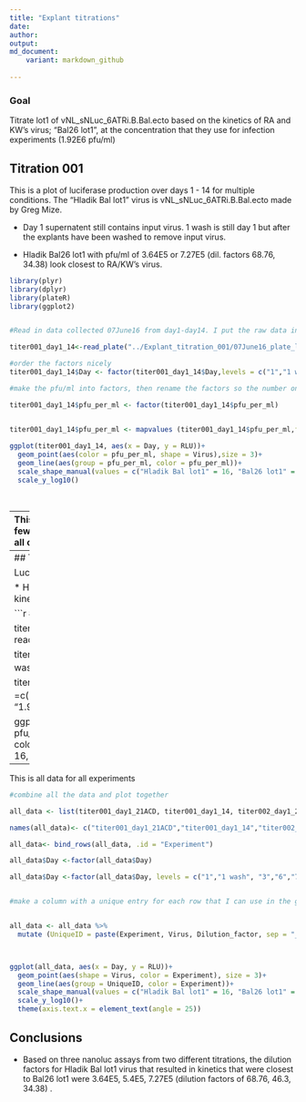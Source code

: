 ```yaml
---
title: "Explant titrations"
date:
author:
output: 
md_document:
    variant: markdown_github
  
---
```




### Goal

Titrate lot1 of vNL_sNLuc_6ATRi.B.Bal.ecto based on the kinetics of RA and KW's virus; "Bal26 lot1", at the concentration that they use for infection experiments (1.92E6 pfu/ml)
 
## Titration 001

This is a plot of luciferase production over days 1 - 14 for multiple conditions. The "Hladik Bal lot1" virus is vNL_sNLuc_6ATRi.B.Bal.ecto made by Greg Mize.

* Day 1 supernatent still contains input virus. 1 wash is still day 1 but after the explants have been washed to remove input virus. 

* Hladik Bal26 lot1 with pfu/ml of 3.64E5 or 7.27E5 (dil. factors 68.76, 34.38) look closest to RA/KW's virus.



```r

library(plyr)
library(dplyr)
library(plateR)
library(ggplot2)


#Read in data collected 07June16 from day1-day14. I put the raw data into a file with the meta data in plateR format

titer001_day1_14<-read_plate("../Explant_titration_001/07June16_plate_layout_and_data.csv")

#order the factors nicely
titer001_day1_14$Day <- factor(titer001_day1_14$Day,levels = c("1","1 wash","3","7","10","14"))

#make the pfu/ml into factors, then rename the factors so the number ones are in sci not.

titer001_day1_14$pfu_per_ml <- factor(titer001_day1_14$pfu_per_ml)


titer001_day1_14$pfu_per_ml <- mapvalues (titer001_day1_14$pfu_per_ml,from =c(1450000,1920000,2880000,364000,5810000,727000), to = c("1.45E6","1.92E6","2.88E6","3.64E5","5.81E6","7.27E5"))
                                                                         
ggplot(titer001_day1_14, aes(x = Day, y = RLU))+
  geom_point(aes(color = pfu_per_ml, shape = Virus),size = 3)+
  geom_line(aes(group = pfu_per_ml, color = pfu_per_ml))+
  scale_shape_manual(values = c("Hladik Bal lot1" = 16, "Bal26 lot1" = 1, "No virus" = 4))+
  scale_y_log10()
  
  


```
----
This is a plot of the luciferase over time from day1- 21 but we included fewer conditions based on the results from the first run of d1-14 with all conditions. 

* Hladik Bal26 lot1 with a pfu/ml of 7.27E5 (dil. factor of 34.38) looks closest to Bal26 lot1.


```r


#Read in data collected 16June16 from day1-day21.We only ran conditions "A","C",and "D" and Bal lot 26. I put the raw data into a file with the meta data in plateR format. 

titer001_day1_21ACD<-read_plate("../Explant_titration_001/16June16_plate_layout_and_data.csv")


titer001_day1_21ACD$Day <- factor(titer001_day1_21ACD$Day,levels = c("1 wash","3","7","10","14","17","21"))


titer001_day1_21ACD$pfu_per_ml <- mapvalues (titer001_day1_21ACD$pfu_per_ml,from =c(1920000,1450000, 2880000,727000), to = c("1.92E6","1.45E6","2.88E6","7.27E5"))


#make the dilution factor character so it plays nicely with other dfs that don't non-numeric entries for dil factor ("no virus")
titer001_day1_21ACD$Dilution_factor <-as.character(titer001_day1_21ACD$Dilution_factor)
                   
ggplot(titer001_day1_21ACD, aes(x = Day, y = RLU))+
  geom_point(aes(color = pfu_per_ml, shape = Virus),size = 3)+
  geom_line(aes(group = pfu_per_ml, color =pfu_per_ml))+
  scale_shape_manual(values = c("Hladik Bal lot1" = 16, "Bal26 lot1" = 1, "No virus" = 4))+
  scale_y_log10()


titer001first <- titer001_day1_14%>%
  filter(Condition == "D", Day == "10")

titer001second<-titer001_day1_21ACD%>%
  filter(Condition == "D", Day == "10")


```
----
## Titration 002

Lucia set up a second titration experiment on 14June16. 

* Hladik Bal with a dilution factor of 5.4E5 (dil. factor 46.3) matches the kinetics of Bal26 lot1.


```r
#Read in data from 07July16 nanoluc assay.

titer002_day1_21<-read_plate("../Explant_titration_002/06July16_plate_layout_and_data.csv")


titer002_day1_21$Day <- factor(titer002_day1_21$Day,levels = c("1","1 wash","3","6","8","10","13","15","17", "21"))



titer002_day1_21$pfu_per_ml <- mapvalues (titer002_day1_21$pfu_per_ml,from =c(1600000,1920000, 1e+06,2400000, 540000), to = c(
  "1.6E6", "1.92E6","1E6","2.4E6","5.4E5"))




ggplot(titer002_day1_21, aes(x = Day, y = RLU))+
  geom_point(aes(color = pfu_per_ml, shape = Virus),size = 3)+
  geom_line(aes(group = pfu_per_ml, color =pfu_per_ml))+
  scale_shape_manual(values = c("Hladik Bal lot1" = 16, "Bal26 lot1" = 1, "No virus" = 4))+
  scale_y_log10()
```
----
This is all data for all experiments



```r

#combine all the data and plot together

all_data <- list(titer001_day1_21ACD, titer001_day1_14, titer002_day1_21)

names(all_data)<- c("titer001_day1_21ACD","titer001_day1_14","titer002_day1_21")

all_data<- bind_rows(all_data, .id = "Experiment")

all_data$Day <-factor(all_data$Day)

all_data$Day <-factor(all_data$Day, levels = c("1","1 wash", "3","6","7","8","10","13","14","15","17","21"))


#make a column with a unique entry for each row that I can use in the group argument for geom_line


all_data <- all_data %>%
  mutate (UniqueID = paste(Experiment, Virus, Dilution_factor, sep = "_"))



ggplot(all_data, aes(x = Day, y = RLU))+
  geom_point(aes(shape = Virus, color = Experiment), size = 3)+
  geom_line(aes(group = UniqueID, color = Experiment))+
  scale_shape_manual(values = c("Hladik Bal lot1" = 16, "Bal26 lot1" = 1, "No virus" = 4))+
  scale_y_log10()+
  theme(axis.text.x = element_text(angle = 25))

```



## Conclusions

* Based on three nanoluc assays from two different titrations, the dilution factors for Hladik Bal lot1 virus that resulted in kinetics that were closest to Bal26 lot1 were 3.64E5, 5.4E5, 7.27E5 (dilution factors of 68.76, 46.3, 34.38) .
